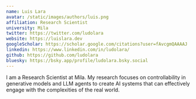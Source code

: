 ```yaml
---
name: Luis Lara
avatar: /static/images/authors/luis.png
affiliation: Research Scientist
university: Mila
twitter: https://twitter.com/ludolara
website: https://luislara.dev
googleScholar: https://scholar.google.com/citations?user=fAvcgmQAAAAJ
linkedin: https://www.linkedin.com/in/ludolara/
github: https://github.com/ludolara
bluesky: https://bsky.app/profile/ludolara.bsky.social
---
```


I am a Research Scientist at Mila. My research focuses on controllability in generative models and LLM agents to create AI systems that can effectively engage with the complexities of the real world.